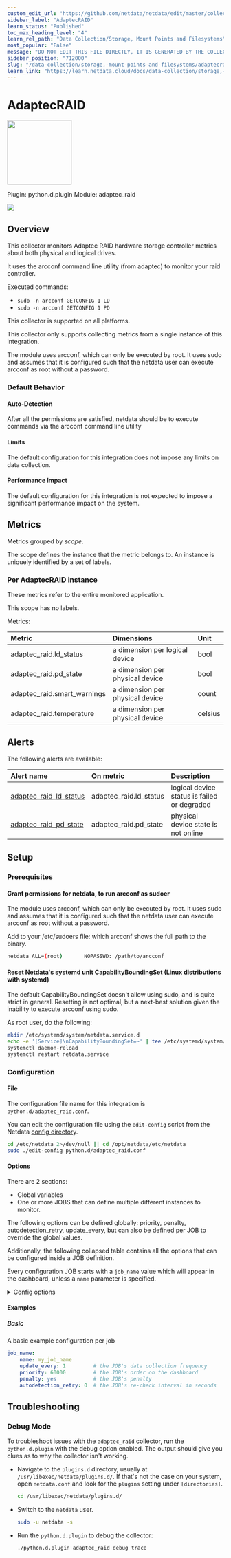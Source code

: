 ```yaml
---
custom_edit_url: "https://github.com/netdata/netdata/edit/master/collectors/python.d.plugin/adaptec_raid/metadata.yaml"
sidebar_label: "AdaptecRAID"
learn_status: "Published"
toc_max_heading_level: "4"
learn_rel_path: "Data Collection/Storage, Mount Points and Filesystems"
most_popular: "False"
message: "DO NOT EDIT THIS FILE DIRECTLY, IT IS GENERATED BY THE COLLECTOR'S metadata.yaml FILE"
sidebar_position: "712000"
slug: "/data-collection/storage,-mount-points-and-filesystems/adaptecraid"
learn_link: "https://learn.netdata.cloud/docs/data-collection/storage,-mount-points-and-filesystems/adaptecraid"
---
```



# AdaptecRAID


<img src="https://netdata.cloud/img/adaptec.svg" width="150"/>


Plugin: python.d.plugin
Module: adaptec_raid

<img src="https://img.shields.io/badge/maintained%20by-Netdata-%2300ab44" />

## Overview

This collector monitors Adaptec RAID hardware storage controller metrics about both physical and logical drives.


It uses the arcconf command line utility (from adaptec) to monitor your raid controller.

Executed commands:
  - `sudo -n arcconf GETCONFIG 1 LD`
  - `sudo -n arcconf GETCONFIG 1 PD`


This collector is supported on all platforms.

This collector only supports collecting metrics from a single instance of this integration.

The module uses arcconf, which can only be executed by root. It uses sudo and assumes that it is configured such that the netdata user can execute arcconf as root without a password.

### Default Behavior

#### Auto-Detection

After all the permissions are satisfied, netdata should be to execute commands via the arcconf command line utility

#### Limits

The default configuration for this integration does not impose any limits on data collection.

#### Performance Impact

The default configuration for this integration is not expected to impose a significant performance impact on the system.


## Metrics

Metrics grouped by *scope*.

The scope defines the instance that the metric belongs to. An instance is uniquely identified by a set of labels.



### Per AdaptecRAID instance

These metrics refer to the entire monitored application.

This scope has no labels.

Metrics:

| Metric | Dimensions | Unit |
|:------|:----------|:----|
| adaptec_raid.ld_status | a dimension per logical device | bool |
| adaptec_raid.pd_state | a dimension per physical device | bool |
| adaptec_raid.smart_warnings | a dimension per physical device | count |
| adaptec_raid.temperature | a dimension per physical device | celsius |



## Alerts


The following alerts are available:

| Alert name  | On metric | Description |
|:------------|:----------|:------------|
| [ adaptec_raid_ld_status ](https://github.com/netdata/netdata/blob/master/health/health.d/adaptec_raid.conf) | adaptec_raid.ld_status | logical device status is failed or degraded |
| [ adaptec_raid_pd_state ](https://github.com/netdata/netdata/blob/master/health/health.d/adaptec_raid.conf) | adaptec_raid.pd_state | physical device state is not online |


## Setup

### Prerequisites

#### Grant permissions for netdata, to run arcconf as sudoer

The module uses arcconf, which can only be executed by root. It uses sudo and assumes that it is configured such that the netdata user can execute arcconf as root without a password.

Add to your /etc/sudoers file:
which arcconf shows the full path to the binary.

```bash
netdata ALL=(root)       NOPASSWD: /path/to/arcconf
```


#### Reset Netdata's systemd unit CapabilityBoundingSet (Linux distributions with systemd)

The default CapabilityBoundingSet doesn't allow using sudo, and is quite strict in general. Resetting is not optimal, but a next-best solution given the inability to execute arcconf using sudo.

As root user, do the following:

```bash
mkdir /etc/systemd/system/netdata.service.d
echo -e '[Service]\nCapabilityBoundingSet=~' | tee /etc/systemd/system/netdata.service.d/unset-capability-bounding-set.conf
systemctl daemon-reload
systemctl restart netdata.service
```



### Configuration

#### File

The configuration file name for this integration is `python.d/adaptec_raid.conf`.


You can edit the configuration file using the `edit-config` script from the
Netdata [config directory](/docs/configuring/configuration#the-netdata-config-directory).

```bash
cd /etc/netdata 2>/dev/null || cd /opt/netdata/etc/netdata
sudo ./edit-config python.d/adaptec_raid.conf
```
#### Options

There are 2 sections:

* Global variables
* One or more JOBS that can define multiple different instances to monitor.

The following options can be defined globally: priority, penalty, autodetection_retry, update_every, but can also be defined per JOB to override the global values.

Additionally, the following collapsed table contains all the options that can be configured inside a JOB definition.

Every configuration JOB starts with a `job_name` value which will appear in the dashboard, unless a `name` parameter is specified.


<details><summary>Config options</summary>

| Name | Description | Default | Required |
|:----|:-----------|:-------|:--------:|
| update_every | Sets the default data collection frequency. | 5 | no |
| priority | Controls the order of charts at the netdata dashboard. | 60000 | no |
| autodetection_retry | Sets the job re-check interval in seconds. | 0 | no |
| penalty | Indicates whether to apply penalty to update_every in case of failures. | yes | no |

</details>

#### Examples

##### Basic

A basic example configuration per job

```yaml
job_name:
    name: my_job_name           
    update_every: 1         # the JOB's data collection frequency
    priority: 60000         # the JOB's order on the dashboard
    penalty: yes            # the JOB's penalty
    autodetection_retry: 0  # the JOB's re-check interval in seconds

```


## Troubleshooting

### Debug Mode

To troubleshoot issues with the `adaptec_raid` collector, run the `python.d.plugin` with the debug option enabled. The output
should give you clues as to why the collector isn't working.

- Navigate to the `plugins.d` directory, usually at `/usr/libexec/netdata/plugins.d/`. If that's not the case on
  your system, open `netdata.conf` and look for the `plugins` setting under `[directories]`.

  ```bash
  cd /usr/libexec/netdata/plugins.d/
  ```

- Switch to the `netdata` user.

  ```bash
  sudo -u netdata -s
  ```

- Run the `python.d.plugin` to debug the collector:

  ```bash
  ./python.d.plugin adaptec_raid debug trace
  ```


